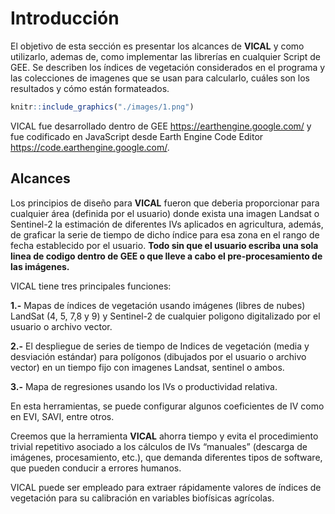# Introducción  {#intro}

El objetivo de esta sección es presentar los alcances de **VICAL** y como utilizarlo, ademas de, como implementar las librerías en cualquier Script de GEE. Se describen los índices de vegetación considerados en el programa y las colecciones de imagenes que se usan para calcularlo, cuáles son los resultados y cómo están formateados.

```r
knitr::include_graphics("./images/1.png")
```

VICAL fue desarrollado dentro de GEE <https://earthengine.google.com/> y fue codificado en JavaScript desde Earth Engine Code Editor <https://code.earthengine.google.com/>.


## Alcances
Los principios de diseño para **VICAL** fueron que deberia proporcionar para cualquier área (definida por el usuario) donde exista una imagen Landsat o Sentinel-2 la estimación de diferentes IVs aplicados en agricultura, además, de graficar la serie de tiempo de dicho índice para esa zona en el rango de fecha establecido por el usuario. **Todo sin que el usuario escriba una sola linea de codigo dentro de GEE o que lleve a cabo el pre-procesamiento de las imágenes.**

VICAL tiene tres principales funciones:

**1.-** Mapas de índices de vegetación usando imágenes (libres de nubes) LandSat (4, 5, 7,8 y 9) y Sentinel-2 de cualquier poligono digitalizado por el usuario o archivo vector. 

**2.-** El despliegue de series de tiempo de Indices de vegetación (media y desviación estándar) para polígonos (dibujados por el usuario o archivo vector) en un tiempo fijo con imagenes Landsat, sentinel o ambos. 

**3.-** Mapa de regresiones usando los IVs o productividad relativa. 

En esta herramientas, se puede configurar algunos coeficientes de IV como en EVI, SAVI, entre otros.

Creemos que la herramienta **VICAL** ahorra tiempo y evita el procedimiento trivial repetitivo asociado a los cálculos de IVs “manuales” (descarga de imágenes, procesamiento, etc.), que demanda diferentes tipos de software, que pueden conducir a errores humanos. 

VICAL puede ser empleado para extraer rápidamente valores de índices de vegetación para su calibración en variables biofísicas agrícolas. 

